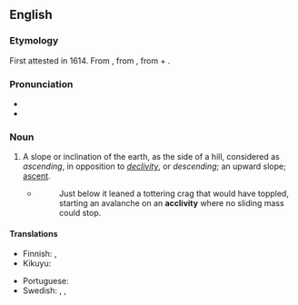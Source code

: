 ==English==

===Etymology===
{{root|en|ine-pro|*ḱley-|id=incline}}
First attested in 1614. From {{bor|en|la|acclīvitās}}, from {{m|la|acclīvis||ascending}}, from {{m|la|ad}} + {{m|la|clīvus||slope}}.

===Pronunciation===
* {{IPA|en|/əˈklɪv.ə.ti/}}
* {{audio|en|LL-Q1860 (eng)-Vealhurl-acclivity.wav|Audio (Southern England)}}

===Noun===
{{en-noun}}

# {{lb|en|geomorphology}} A slope or inclination of the earth, as the side of a hill, considered as ''ascending'', in opposition to ''[[declivity]]'', or ''descending''; an upward slope; [[ascent]].
#* {{RQ:Grey Riders|8}}
#*: Just below it leaned a tottering crag that would have toppled, starting an avalanche on an '''acclivity''' where no sliding mass could stop.

====Translations====
{{trans-top|slope or inclination considered as "ascending"}}
* Finnish: {{t+|fi|ylämäki}}, {{t+|fi|nousu}}
* Kikuyu: {{t|ki|mwambato|c3}}
{{trans-mid}}
* Portuguese: {{t|pt|aclividade|f}}
* Swedish: {{t+|sv|sluttning}}, {{t+|sv|stigning}}, {{t+|sv|stigning}}
{{trans-bottom}}